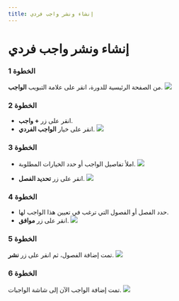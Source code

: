 ---
title: إنشاء ونشر واجب فردي
---


# إنشاء ونشر واجب فردي

### الخطوة 1
من الصفحة الرئيسية للدورة، انقر على علامة التبويب **الواجب**.
![](/img/ulearning/teacher/assignments01.png)

### الخطوة 2

- انقر على زر **+ واجب**.
- انقر على خيار **الواجب الفردي**.
![](/img/ulearning/teacher/assignments02.png)

### الخطوة 3

- املأ تفاصيل الواجب أو حدد الخيارات المطلوبة.
![](/img/ulearning/teacher/assignments03.png)

- انقر على زر **تحديد الفصل**.
![](/img/ulearning/teacher/assignments04.png)

### الخطوة 4

- حدد الفصل أو الفصول التي ترغب في تعيين هذا الواجب لها.
- انقر على زر **موافق**.
![](/img/ulearning/teacher/assignments05.png)

### الخطوة 5
تمت إضافة الفصول، ثم انقر على زر **نشر**.
![](/img/ulearning/teacher/assignments06.png)

### الخطوة 6
تمت إضافة الواجب الآن إلى شاشة الواجبات.
![](/img/ulearning/teacher/assignments07.png)
